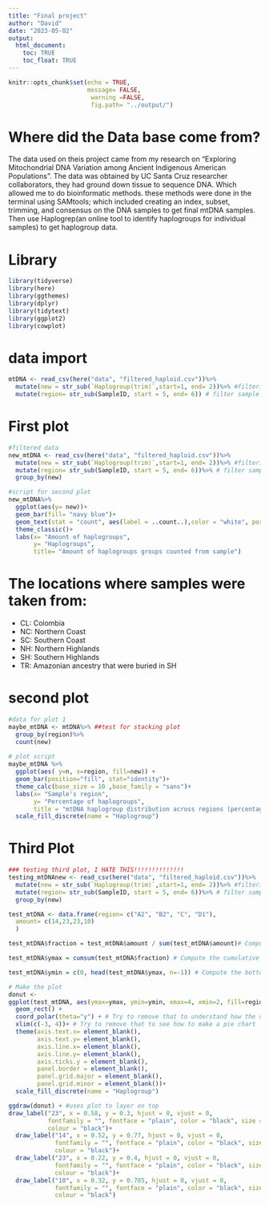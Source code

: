 ```yaml
---
title: "Final project"
author: "David"
date: "2023-05-02"
output: 
  html_document:
    toc: TRUE
    toc_float: TRUE
---
```


```r
knitr::opts_chunk$set(echo = TRUE,
                      message= FALSE,
                       warning =FALSE,
                       fig.path= "../output/")
```

# Where did the Data base come from?
The data used on theis project came from my research on "Exploring Mitochondrial DNA Variation among Ancient Indigenous American Populations". The data was obtained by UC Santa Cruz researcher collaborators, they had ground down tissue to sequence DNA. Which allowed me to do bioinformatic methods. these methods were done in the terminal using SAMtools; which included creating an index, subset, trimming, and consensus on the DNA samples to get final mtDNA samples. Then use Haplogrep(an online tool to identify haplogroups for individual samples) to get haplogroup data.




# Library
```r
library(tidyverse)
library(here)
library(ggthemes)
library(dplyr)
library(tidytext)
library(ggplot2)
library(cowplot)
```

# data import
```r
mtDNA <- read_csv(here("data", "filtered_haploid.csv"))%>%
  mutate(new = str_sub(`Haplogroup(trim)`,start=1, end= 2))%>% #filtering row names for haplogroup for trim
  mutate(region= str_sub(SampleID, start = 5, end= 6)) # filter sample ID name to get region
```

# First plot


```r
#filtered data
new_mtDNA <- read_csv(here("data", "filtered_haploid.csv"))%>%
  mutate(new = str_sub(`Haplogroup(trim)`,start=1, end= 2))%>% #filtering row names for haplogroup for trim
  mutate(region= str_sub(SampleID, start = 5, end= 6))%>% # filter sample ID name to get region
  group_by(new)

#script for second plot 
new_mtDNA%>%
  ggplot(aes(y= new))+
  geom_bar(fill= "navy blue")+
  geom_text(stat = "count", aes(label = ..count..),color = "white", position = position_stack(vjust = 0.5))+## this line isnt working
  theme_classic()+
  labs(x= "Amount of haplogroups",
       y= "Haplogroups",
       title= "Amount of haplogroups groups counted from sample")
```

# The locations where samples were taken from:

- CL: Colombia  
- NC: Northern Coast  
- SC: Southern Coast  
- NH: Northern Highlands  
- SH: Southern Highlands  
- TR: Amazonian ancestry that were buried in SH  


# second plot


```r
#data for plot 1
maybe_mtDNA <- mtDNA%>% ##test for stacking plot
  group_by(region)%>%
  count(new)
  
# plot script
maybe_mtDNA %>%
  ggplot(aes( y=n, x=region, fill=new)) +
  geom_bar(position="fill", stat="identity")+
  theme_calc(base_size = 10 ,base_family = "sans")+
  labs(x= "Sample's region",
       y= "Percentage of haplogroups",
       title = "mtDNA haplogroup distribution across regions (percentage)") +
  scale_fill_discrete(name = "Haplogroup") 
```

# Third Plot
```r
### testing third plot, I HATE THIS!!!!!!!!!!!!!!
testing_mtDNAnew <- read_csv(here("data", "filtered_haploid.csv"))%>%
  mutate(new = str_sub(`Haplogroup(trim)`,start=1, end= 2))%>% #filtering row names for haplogroup for trim
  mutate(region= str_sub(SampleID, start = 5, end= 6))%>% # filter sample ID name to get region
  group_by(new)

test_mtDNA <- data.frame(region= c("A2", "B2", "C", "D1"),
  amount= c(14,23,23,10)
  )

test_mtDNA$fraction = test_mtDNA$amount / sum(test_mtDNA$amount)# Compute percentages

test_mtDNA$ymax = cumsum(test_mtDNA$fraction) # Compute the cumulative percentages (top of each rectangle)

test_mtDNA$ymin = c(0, head(test_mtDNA$ymax, n=-1)) # Compute the bottom of each rectangle

# Make the plot
donut <- 
ggplot(test_mtDNA, aes(ymax=ymax, ymin=ymin, xmax=4, xmin=2, fill=region)) + #the fill=category makes my code stop
  geom_rect() +
  coord_polar(theta="y") + # Try to remove that to understand how the chart is built initially
  xlim(c(-3, 4))+ # Try to remove that to see how to make a pie chart
  theme(axis.text.x= element_blank(),
        axis.text.y= element_blank(),
        axis.line.x= element_blank(), 
        axis.line.y= element_blank(),
        axis.ticks.y = element_blank(),
        panel.border = element_blank(),
        panel.grid.major = element_blank(),
        panel.grid.minor = element_blank())+
  scale_fill_discrete(name = "Haplogroup") 

ggdraw(donut) + #uses plot to layer on top
draw_label("23", x = 0.58, y = 0.3, hjust = 0, vjust = 0,
           fontfamily = "", fontface = "plain", color = "black", size = 14,
           colour = "black")+
  draw_label("14", x = 0.52, y = 0.77, hjust = 0, vjust = 0,
             fontfamily = "", fontface = "plain", color = "black", size = 14,
             colour = "black")+
  draw_label("23", x = 0.22, y = 0.4, hjust = 0, vjust = 0,
             fontfamily = "", fontface = "plain", color = "black", size = 14,
             colour = "black")+
  draw_label("10", x = 0.32, y = 0.785, hjust = 0, vjust = 0,
             fontfamily = "", fontface = "plain", color = "black", size = 14,
             colour = "black")

```
